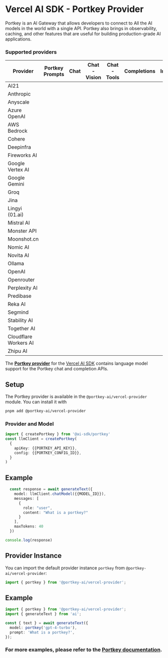 # Vercel AI SDK - Portkey Provider

Portkey is an AI Gateway that allows developers to connect to All the AI models in the world with a single API.
Portkey also brings in observability, caching, and other features that are useful for building production-grade AI applications.

### Supported providers

| Provider | Portkey Prompts | Chat | Chat - Vision | Chat - Tools | Completions | Images | Audio | Fine-tuning | Batch | Files | Moderations | Assistants |
| -------- | --------------- | ---- | ------------- | ------------ | ----------- | ------ | ----- | ----------- | ----- | ----- | ----------- | ---------- |
| AI21 | <Check size={18} /> | <Check size={18} /> | <Cross size={18} /> | <Cross size={18} /> | <Check size={18} /> | <Cross size={18} /> | <Cross size={18} /> | <Cross size={18} /> | <Cross size={18} /> | <Cross size={18} /> | <Cross size={18} /> | <Cross size={18} /> |
| Anthropic | <Check size={18} /> | <Check size={18} /> | <Check size={18} /> | <Check size={18} /> | <Check size={18} /> | <Cross size={18} /> | <Cross size={18} /> | <Cross size={18} /> | <Cross size={18} /> | <Cross size={18} /> | <Cross size={18} /> | <Cross size={18} /> |
| Anyscale | <Check size={18} /> | <Check size={18} /> | <Cross size={18} /> | <Check size={18} /> | <Check size={18} /> | <Cross size={18} /> | <Cross size={18} /> | <Cross size={18} /> | <Cross size={18} /> | <Cross size={18} /> | <Cross size={18} /> | <Cross size={18} /> |
| Azure OpenAI | <Check size={18} /> | <Check size={18} /> | <Check size={18} /> | <Check size={18} /> | <Check size={18} /> | <Check size={18} /> | <Cross size={18} /> | <Cross size={18} /> | <Cross size={18} /> | <Cross size={18} /> | <Cross size={18} /> | <Cross size={18} /> |
| AWS Bedrock | <Check size={18} /> | <Check size={18} /> | <Check size={18} /> | <Check size={18} /> | <Check size={18} /> | <Check size={18} /> | <Cross size={18} /> | <Cross size={18} /> | <Cross size={18} /> | <Cross size={18} /> | <Cross size={18} /> | <Cross size={18} /> |
| Cohere | <Cross size={18} /> | <Check size={18} /> | <Cross size={18} /> | <Cross size={18} /> | <Check size={18} /> | <Cross size={18} /> | <Cross size={18} /> | <Cross size={18} /> | <Cross size={18} /> | <Cross size={18} /> | <Cross size={18} /> | <Cross size={18} /> |
| Deepinfra | <Cross size={18} /> | <Check size={18} /> | <Cross size={18} /> | <Cross size={18} /> | <Cross size={18} /> | <Cross size={18} /> | <Cross size={18} /> | <Cross size={18} /> | <Cross size={18} /> | <Cross size={18} /> | <Cross size={18} /> | <Cross size={18} /> |
| Fireworks AI | <Check size={18} /> | <Check size={18} /> | <Cross size={18} /> | <Check size={18} /> | <Check size={18} /> | <Check size={18} /> | <Check size={18} /> | <Cross size={18} /> | <Cross size={18} /> | <Cross size={18} /> | <Cross size={18} /> | <Cross size={18} /> |
| Google Vertex AI | <Cross size={18} /> | <Check size={18} /> | <Cross size={18} /> | <Check size={18} /> | <Cross size={18} /> | <Cross size={18} /> | <Cross size={18} /> | <Cross size={18} /> | <Cross size={18} /> | <Cross size={18} /> | <Cross size={18} /> | <Cross size={18} /> |
| Google Gemini | <Check size={18} /> | <Check size={18} /> | <Check size={18} /> | <Check size={18} /> | <Cross size={18} /> | <Cross size={18} /> | <Cross size={18} /> | <Cross size={18} /> | <Cross size={18} /> | <Cross size={18} /> | <Cross size={18} /> | <Cross size={18} /> |
| Groq | <Check size={18} /> | <Check size={18} /> | <Cross size={18} /> | <Check size={18} /> | <Cross size={18} /> | <Cross size={18} /> | <Check size={18} /> | <Cross size={18} /> | <Cross size={18} /> | <Cross size={18} /> | <Cross size={18} /> | <Cross size={18} /> |
| Jina | <Cross size={18} /> | <Cross size={18} /> | <Cross size={18} /> | <Cross size={18} /> | <Cross size={18} /> | <Cross size={18} /> | <Cross size={18} /> | <Cross size={18} /> | <Cross size={18} /> | <Cross size={18} /> | <Cross size={18} /> | <Cross size={18} /> |
| Lingyi (01.ai) | <Cross size={18} /> | <Check size={18} /> | <Cross size={18} /> | <Cross size={18} /> | <Cross size={18} /> | <Cross size={18} /> | <Cross size={18} /> | <Cross size={18} /> | <Cross size={18} /> | <Cross size={18} /> | <Cross size={18} /> | <Cross size={18} /> |
| Mistral AI | <Check size={18} /> | <Check size={18} /> | <Cross size={18} /> | <Cross size={18} /> | <Cross size={18} /> | <Cross size={18} /> | <Cross size={18} /> | <Cross size={18} /> | <Cross size={18} /> | <Cross size={18} /> | <Cross size={18} /> | <Cross size={18} /> |
| Monster API | <Cross size={18} /> | <Check size={18} /> | <Cross size={18} /> | <Cross size={18} /> | <Cross size={18} /> | <Cross size={18} /> | <Cross size={18} /> | <Cross size={18} /> | <Cross size={18} /> | <Cross size={18} /> | <Cross size={18} /> | <Cross size={18} /> |
| Moonshot.cn | <Cross size={18} /> | <Check size={18} /> | <Cross size={18} /> | <Cross size={18} /> | <Cross size={18} /> | <Cross size={18} /> | <Cross size={18} /> | <Cross size={18} /> | <Cross size={18} /> | <Cross size={18} /> | <Cross size={18} /> | <Cross size={18} /> |
| Nomic AI | <Cross size={18} /> | <Cross size={18} /> | <Cross size={18} /> | <Cross size={18} /> | <Cross size={18} /> | <Cross size={18} /> | <Cross size={18} /> | <Cross size={18} /> | <Cross size={18} /> | <Cross size={18} /> | <Cross size={18} /> | <Cross size={18} /> |
| Novita AI | <Cross size={18} /> | <Check size={18} /> | <Cross size={18} /> | <Cross size={18} /> | <Check size={18} /> | <Cross size={18} /> | <Cross size={18} /> | <Cross size={18} /> | <Cross size={18} /> | <Cross size={18} /> | <Cross size={18} /> | <Cross size={18} /> |
| Ollama | <Cross size={18} /> | <Check size={18} /> | <Cross size={18} /> | <Cross size={18} /> | <Cross size={18} /> | <Cross size={18} /> | <Cross size={18} /> | <Cross size={18} /> | <Cross size={18} /> | <Cross size={18} /> | <Cross size={18} /> | <Cross size={18} /> |
| OpenAI | <Check size={18} /> | <Check size={18} /> | <Check size={18} /> | <Check size={18} /> | <Check size={18} /> | <Check size={18} /> | <Check size={18} /> | <Check size={18} /> | <Check size={18} /> | <Check size={18} /> | <Check size={18} /> | <Check size={18} /> |
| Openrouter | <Cross size={18} /> | <Check size={18} /> | <Cross size={18} /> | <Cross size={18} /> | <Cross size={18} /> | <Cross size={18} /> | <Cross size={18} /> | <Cross size={18} /> | <Cross size={18} /> | <Cross size={18} /> | <Cross size={18} /> | <Cross size={18} /> |
| Perplexity AI | <Check size={18} /> | <Check size={18} /> | <Cross size={18} /> | <Cross size={18} /> | <Cross size={18} /> | <Cross size={18} /> | <Cross size={18} /> | <Cross size={18} /> | <Cross size={18} /> | <Cross size={18} /> | <Cross size={18} /> | <Cross size={18} /> |
| Predibase | <Cross size={18} /> | <Check size={18} /> | <Cross size={18} /> | <Cross size={18} /> | <Cross size={18} /> | <Cross size={18} /> | <Cross size={18} /> | <Cross size={18} /> | <Cross size={18} /> | <Cross size={18} /> | <Cross size={18} /> | <Cross size={18} /> |
| Reka AI | <Cross size={18} /> | <Check size={18} /> | <Cross size={18} /> | <Cross size={18} /> | <Cross size={18} /> | <Cross size={18} /> | <Cross size={18} /> | <Cross size={18} /> | <Cross size={18} /> | <Cross size={18} /> | <Cross size={18} /> | <Cross size={18} /> |
| Segmind | <Cross size={18} /> | <Cross size={18} /> | <Cross size={18} /> | <Cross size={18} /> | <Cross size={18} /> | <Check size={18} /> | <Cross size={18} /> | <Cross size={18} /> | <Cross size={18} /> | <Cross size={18} /> | <Cross size={18} /> | <Cross size={18} /> |
| Stability AI | <Cross size={18} /> | <Cross size={18} /> | <Cross size={18} /> | <Cross size={18} /> | <Cross size={18} /> | <Check size={18} /> | <Cross size={18} /> | <Cross size={18} /> | <Cross size={18} /> | <Cross size={18} /> | <Cross size={18} /> | <Cross size={18} /> |
| Together AI | <Check size={18} /> | <Check size={18} /> | <Cross size={18} /> | <Check size={18} /> | <Check size={18} /> | <Cross size={18} /> | <Cross size={18} /> | <Cross size={18} /> | <Cross size={18} /> | <Check size={18} /> | <Cross size={18} /> | <Cross size={18} /> |
| Cloudflare Workers AI | <Cross size={18} /> | <Check size={18} /> | <Cross size={18} /> | <Cross size={18} /> | <Check size={18} /> | <Cross size={18} /> | <Cross size={18} /> | <Cross size={18} /> | <Cross size={18} /> | <Cross size={18} /> | <Cross size={18} /> | <Cross size={18} /> |
| Zhipu AI | <Cross size={18} /> | <Check size={18} /> | <Cross size={18} /> | <Cross size={18} /> | <Cross size={18} /> | <Cross size={18} /> | <Cross size={18} /> | <Cross size={18} /> | <Cross size={18} /> | <Cross size={18} /> | <Cross size={18} /> | <Cross size={18} /> |

The **[Portkey provider](https://sdk.vercel.ai/providers/community-providers/portkey)** for the [Vercel AI SDK](https://sdk.vercel.ai/docs)
contains language model support for the Portkey chat and completion APIs.

## Setup

The Portkey provider is available in the `@portkey-ai/vercel-provider` module. You can install it with

```bash
pnpm add @portkey-ai/vercel-provider
```

### Provider and Model

```ts
import { createPortkey } from '@ai-sdk/portkey'
const llmClient = createPortkey(
  {
    apiKey: {{PORTKEY_API_KEY}},
    config: {{PORTKEY_CONFIG_ID}},
  }
)
```

## Example

```ts
  const response = await generateText({
    model: llmClient.chatModel({{MODEL_ID}}),
    messages: [
      {
        role: "user",
        content: "What is a portkey?"
      }
    ],
    maxTokens: 40
  })

console.log(response)
```

## Provider Instance

You can import the default provider instance `portkey` from `@portkey-ai/vercel-provider`:

```ts
import { portkey } from '@portkey-ai/vercel-provider';
```

## Example

```ts
import { portkey } from '@portkey-ai/vercel-provider';
import { generateText } from 'ai';

const { text } = await generateText({
  model: portkey('gpt-4-turbo'),
  prompt: 'What is a portkey?',
});
```

### For more examples, please refer to the [Portkey documentation](https://docs.portkey.ai/docs/integrations/libraries/vercel).